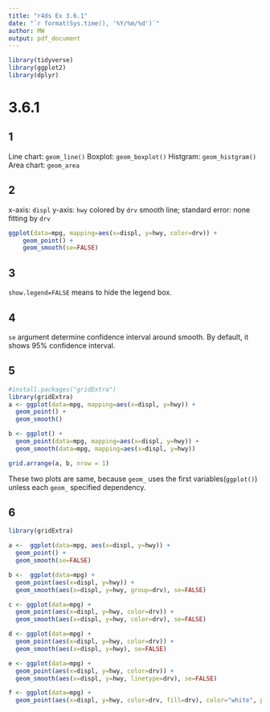 ```yaml
---
title: "r4ds Ex 3.6.1"
date: "`r format(Sys.time(), '%Y/%m/%d')`"
author: MW
output: pdf_document
---
```


```r
library(tidyverse)
library(ggplot2)
library(dplyr)
```


# 3.6.1
## 1
Line chart: `geom_line()`
Boxplot: `geom_boxplot()`
Histgram: `geom_histgram()`
Area chart: `geom_area`


## 2
x-axis: `displ`
y-axis: `hwy`
colored by `drv`
smooth line;
	standard error: none
	fitting by `drv`
```r
ggplot(data=mpg, mapping=aes(x=displ, y=hwy, color=drv)) + 
	geom_point() + 
	geom_smooth(se=FALSE)
```


## 3
`show.legend=FALSE` means to hide the legend box.


## 4
`se` argument determine confidence interval around smooth. By default, it shows 95% confidence interval.

## 5
```r
#install.packages("gridExtra")
library(gridExtra)
a <- ggplot(data=mpg, mapping=aes(x=displ, y=hwy)) + 
  geom_point() + 
  geom_smooth()

b <- ggplot() + 
  geom_point(data=mpg, mapping=aes(x=displ, y=hwy)) + 
  geom_smooth(data=mpg, mapping=aes(x=displ, y=hwy))

grid.arrange(a, b, nrow = 1)
```
These two plots are same, because `geom_` uses the first variables(`ggplot()`) unless each `geom_` specified dependency.

## 6
```r
library(gridExtra)

a <-  ggplot(data=mpg, aes(x=displ, y=hwy)) + 
  geom_point() + 
  geom_smooth(se=FALSE)

b <-  ggplot(data=mpg) + 
  geom_point(aes(x=displ, y=hwy)) + 
  geom_smooth(aes(x=displ, y=hwy, group=drv), se=FALSE)

c <- ggplot(data=mpg) + 
  geom_point(aes(x=displ, y=hwy, color=drv)) + 
  geom_smooth(aes(x=displ, y=hwy, color=drv), se=FALSE)

d <- ggplot(data=mpg) + 
  geom_point(aes(x=displ, y=hwy, color=drv)) + 
  geom_smooth(aes(x=displ, y=hwy), se=FALSE)

e <- ggplot(data=mpg) + 
  geom_point(aes(x=displ, y=hwy, color=drv)) + 
  geom_smooth(aes(x=displ, y=hwy, linetype=drv), se=FALSE)

f <- ggplot(data=mpg) + 
  geom_point(aes(x=displ, y=hwy, color=drv, fill=drv), color="white", pch=21)


```
